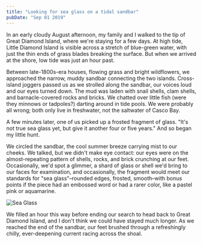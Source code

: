 ```yaml
---
title: "Looking for sea glass on a tidal sandbar"
pubDate: "Sep 01 2019"
---
```


In an early cloudy August afternoon, my family and I walked to the tip of Great Diamond Island, where we're staying for a few days. At high tide, Little Diamond Island is visible across a stretch of blue-green water, with just the thin ends of grass blades breaking the surface. But when we arrived at the shore, low tide was just an hour past.

Between late-1800s-era houses, flowing grass and bright wildflowers, we approached the narrow, muddy sandbar connecting the two islands. Cross-island joggers passed us as we strolled along the sandbar, our voices loud and our eyes turned down. The mud was laden with snail shells, clam shells, and barnacle-covered rocks and bricks. We chatted over little fish (were they minnows or tadpoles?) darting around in tide pools. We were probably all wrong; both only live in freshwater, not the saltwater of Casco Bay.

A few minutes later, one of us picked up a frosted fragment of glass. "It's not true sea glass yet, but give it another four or five years." And so began my little hunt.

We circled the sandbar, the cool summer breeze carrying mist to our cheeks. We talked, but we didn't make eye contact: our eyes were on the almost-repeating pattern of shells, rocks, and brick crunching at our feet. Occasionally, we'd spot a glimmer, a shard of glass or shell we'd bring to our faces for examination, and occasionally, the fragment would meet our standards for "sea glass"–rounded edges, frosted, smooth–with bonus points if the piece had an embossed word or had a rarer color, like a pastel pink or aquamarine.

![Sea Glass](https://i.snap.as/Lc1bKJN.jpg)

We filled an hour this way before ending our search to head back to Great Diamond Island, and I don't think we could have stayed much longer. As we reached the end of the sandbar, our feet brushed through a refreshingly chilly, ever-deepening current racing across the shoal.
